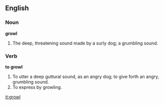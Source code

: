 ==English==

===Noun===

'''growl'''

#The deep, threatening sound made by a surly dog; a grumbling sound.

===Verb===

'''to growl'''

#To utter a deep guttural sound, as an angry dog; to give forth an angry, grumbling sound.
#To express by growling.

[[it:growl]]